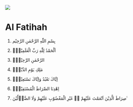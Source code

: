 
![](/img/surah-title/1.svg)

# Al Fatihah 

1. <FontSize size="xx-large">بِسْمِ اللّٰهِ الرَّحْمٰنِ الرَّحِيْم</FontSize>

2. <FontSize size="xx-large">اَلْحَمْدُ لِلّٰهِ رَبِّ الْعٰلَمِيْنَۙ</FontSize>

3. <FontSize size="xx-large">الرَّحْمٰنِ الرَّحِيْمِۙ</FontSize>

4. <FontSize size="xx-large">مٰلِكِ يَوْمِ الدِّيْنِۗ</FontSize>

5. <FontSize size="xx-large">اِيَّاكَ نَعْبُدُ وَاِيَّاكَ نَسْتَعِيْنُۗ</FontSize>

6. <FontSize size="xx-large">اِهْدِنَا الصِّرَاطَ الْمُسْتَقِيْمَۙ</FontSize>

7. <FontSize size="xx-large">صِرَاطَ الَّذِيْنَ اَنْعَمْتَ عَلَيْهِمْ ەۙ غَيْرِ الْمَغْضُوْبِ عَلَيْهِمْ وَلَا الضَّاۤلِّيْنَ ࣖ</FontSize>
